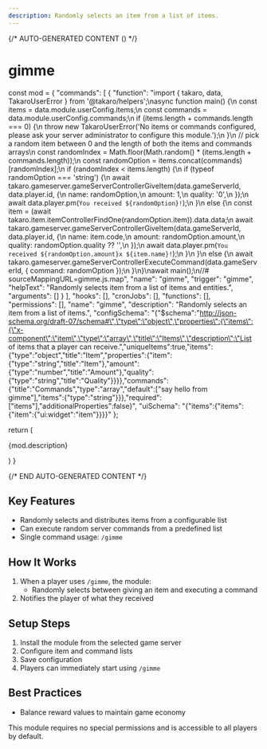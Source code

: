 ```yaml
---
description: Randomly selects an item from a list of items.
---
```


{/* AUTO-GENERATED CONTENT () */}


# gimme

  const mod = {
  "commands": [
    {
      "function": "import { takaro, data, TakaroUserError } from '@takaro/helpers';\nasync function main() {\n    const items = data.module.userConfig.items;\n    const commands = data.module.userConfig.commands;\n    if (items.length + commands.length === 0) {\n        throw new TakaroUserError('No items or commands configured, please ask your server administrator to configure this module.');\n    }\n    // pick a random item between 0 and the length of both the items and commands arrays\n    const randomIndex = Math.floor(Math.random() * (items.length + commands.length));\n    const randomOption = items.concat(commands)[randomIndex];\n    if (randomIndex < items.length) {\n        if (typeof randomOption === 'string') {\n            await takaro.gameserver.gameServerControllerGiveItem(data.gameServerId, data.player.id, {\n                name: randomOption,\n                amount: 1,\n                quality: '0',\n            });\n            await data.player.pm(`You received ${randomOption}!`);\n        }\n        else {\n            const item = (await takaro.item.itemControllerFindOne(randomOption.item)).data.data;\n            await takaro.gameserver.gameServerControllerGiveItem(data.gameServerId, data.player.id, {\n                name: item.code,\n                amount: randomOption.amount,\n                quality: randomOption.quality ?? '',\n            });\n            await data.player.pm(`You received ${randomOption.amount}x ${item.name}!`);\n        }\n    }\n    else {\n        await takaro.gameserver.gameServerControllerExecuteCommand(data.gameServerId, { command: randomOption });\n    }\n}\nawait main();\n//# sourceMappingURL=gimme.js.map",
      "name": "gimme",
      "trigger": "gimme",
      "helpText": "Randomly selects item from a list of items and entities.",
      "arguments": []
    }
  ],
  "hooks": [],
  "cronJobs": [],
  "functions": [],
  "permissions": [],
  "name": "gimme",
  "description": "Randomly selects an item from a list of items.",
  "configSchema": "{\"$schema\":\"http://json-schema.org/draft-07/schema#\",\"type\":\"object\",\"properties\":{\"items\":{\"x-component\":\"item\",\"type\":\"array\",\"title\":\"Items\",\"description\":\"List of items that a player can receive.\",\"uniqueItems\":true,\"items\":{\"type\":\"object\",\"title\":\"Item\",\"properties\":{\"item\":{\"type\":\"string\",\"title\":\"Item\"},\"amount\":{\"type\":\"number\",\"title\":\"Amount\"},\"quality\":{\"type\":\"string\",\"title\":\"Quality\"}}}},\"commands\":{\"title\":\"Commands\",\"type\":\"array\",\"default\":[\"say hello from gimme\"],\"items\":{\"type\":\"string\"}}},\"required\":[\"items\"],\"additionalProperties\":false}",
  "uiSchema": "{\"items\":{\"items\":{\"item\":{\"ui:widget\":\"item\"}}}}"
};

  return (
    <div>
      <p>{mod.description}</p>
      <Commands commands={mod.commands} />
      <CronJobs cronJobs={mod.cronJobs} />
      <Hooks hooks={mod.hooks} />
      <Config configSchema={mod.configSchema} />
    </div>
  )
}

<Module />

{/* END AUTO-GENERATED CONTENT */}

## Key Features
- Randomly selects and distributes items from a configurable list
- Can execute random server commands from a predefined list
- Single command usage: `/gimme`

## How It Works
1. When a player uses `/gimme`, the module:
   - Randomly selects between giving an item and executing a command
2. Notifies the player of what they received

## Setup Steps
1. Install the module from the selected game server
2. Configure item and command lists
3. Save configuration
4. Players can immediately start using `/gimme`

## Best Practices
- Balance reward values to maintain game economy

This module requires no special permissions and is accessible to all players by default.